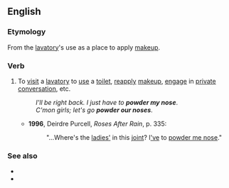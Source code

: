 ==English==

===Etymology===
From the [[lavatory]]'s use as a place to apply [[makeup]].

===Verb===
{{en-verb|*}}

# {{lb|en|euphemistic|typically of women}} To [[visit]] a [[lavatory]] to [[use]] a [[toilet]], [[reapply]] [[makeup]], {{label|en|when used of a group of women}} [[engage]] in [[private]] [[conversation]], etc.
#: ''I'll be right back. I just have to '''powder my nose'''''.
#: ''C'mon girls; let's go '''powder our noses'''''.
#* '''1996''', Deirdre Purcell, ''Roses After Rain'', p. 335:
#*: "...Where's the [[ladies']] in this [[joint]]? I[['ve]] to [[powder one's nose|powder me nose]]."

===See also===
* {{l|en|powder room}}
* {{l|en|take a powder}}